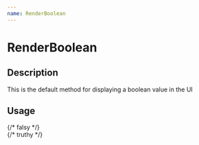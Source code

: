 ```yaml
---
name: RenderBoolean
---
```



# RenderBoolean

<PropsTable of={RenderBoolean} />

## Description

This is the default method for displaying a boolean value in the UI

## Usage

<Playground>
  <div className="mb-1">
    <RenderBoolean value={true} />
  </div>

<div className="mb-1">
  <RenderBoolean value={false} />
</div>

<div className="mb-1">
  <RenderBoolean value={"truthy"} />
</div>
{/* falsy */}
<div className="mb-1">
  <RenderBoolean value={0} />
</div>
{/* truthy */}
<div className="mb-1">
  <RenderBoolean value={1} />
</div>
</Playground>
